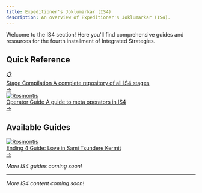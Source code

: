 ```yaml
---
title: Expeditioner's Joklumarkar (IS4)
description: An overview of Expeditioner's Joklumarkar (IS4).
---
```


Welcome to the IS4 section! Here you'll find comprehensive guides and resources for the fourth installment of Integrated Strategies.

## Quick Reference

<div class="guide-button-container">
  <a href="/is4-expeditioners/stages" class="guide-button">
    <div class="button-image">
      <div class="reference-icon">📋</div>
    </div>
    <div class="button-content">
      <span class="button-title">Stage Compilation</span>
      <span class="button-subtitle">A complete repository of all IS4 stages</span>
    </div>
    <div class="button-arrow">→</div>
  </a>
</div>

<div class="guide-button-container">
  <a href="/is4-expeditioners/operator-overview/" class="guide-button">
    <div class="button-image">
      <img src="/guides/general-assets/operator-icons/degenbrecher.png" alt="Rosmontis" class="operator-avatar" loading="lazy" decoding="async" />
    </div>
    <div class="button-content">
      <span class="button-title">Operator Guide</span>
      <span class="button-subtitle">A guide to meta operators in IS4</span>
    </div>
    <div class="button-arrow">→</div>
  </a>
</div>

## Available Guides

<div class="guide-button-container">
  <a href="/is4-expeditioners/love-in-sami/" class="guide-button">
    <div class="button-image">
      <img src="/guides/is4-expeditioners/love-in-sami/page10_img1.png" alt="Rosmontis" class="operator-avatar" loading="lazy" decoding="async" />
    </div>
    <div class="button-content">
      <span class="button-title">Ending 4 Guide: Love in Sami</span>
      <span class="button-subtitle">Tsundere Kermit</span>
    </div>
    <div class="button-arrow">→</div>
  </a>
</div>

*More IS4 guides coming soon!*

---

*More IS4 content coming soon!*